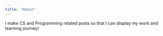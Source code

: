 ```yaml
---
title: "About"
---
```


I make CS and Programming related posts so that I can display my work and learning journey!
